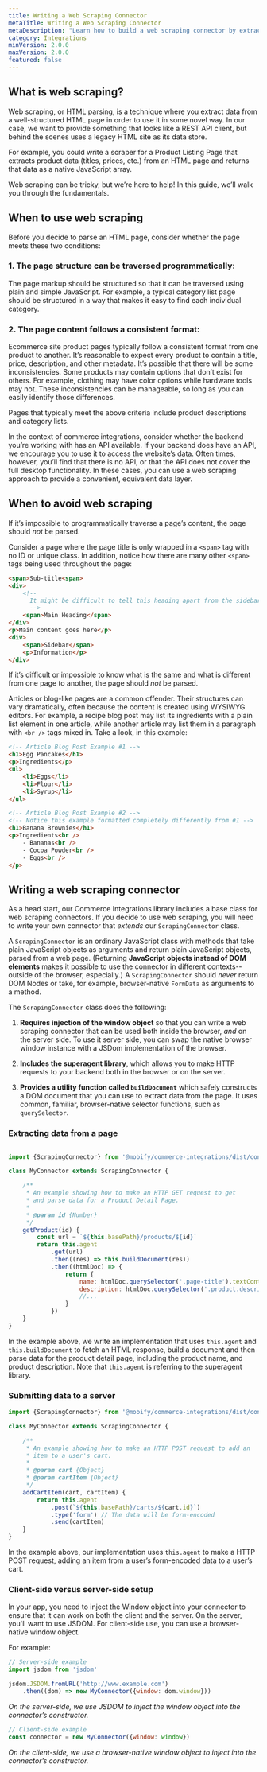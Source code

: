 ```yaml
---
title: Writing a Web Scraping Connector
metaTitle: Writing a Web Scraping Connector
metaDescription: "Learn how to build a web scraping connector by extracting data from HTML, with several examples."
category: Integrations
minVersion: 2.0.0
maxVersion: 2.0.0
featured: false
---
```


## What is web scraping? 

Web scraping, or HTML parsing, is a technique where you extract data from a well-structured HTML page in order to use it in some novel way. In our case, we want to provide something that looks like a REST API client, but behind the scenes uses a legacy HTML site as its data store.  

For example, you could write a scraper for a Product Listing Page that extracts product data (titles, prices, etc.) from an HTML page and returns that data as a native JavaScript array.  

Web scraping can be tricky, but we’re here to help! In this guide, we’ll walk you through the fundamentals.  

## When to use web scraping  

Before you decide to parse an HTML page, consider whether the page meets these two conditions:  

###  1. The page structure can be traversed programmatically:  

The page markup should be structured so that it can be traversed using plain and simple JavaScript. For example, a typical category list page should be structured in a way that makes it easy to find each individual category.  

###  2. The page content follows a consistent format:

Ecommerce site product pages typically follow a consistent format from one product to another. It’s reasonable to expect every product to contain a title, price, description, and other metadata. It’s possible that there will be some inconsistencies. Some products may contain options that don’t exist for others. For example, clothing may have color options while hardware tools may not. These inconsistencies can be manageable, so long as you can easily identify those differences.  

Pages that typically meet the above criteria include product descriptions and category lists.  

In the context of commerce integrations, consider whether the backend you’re working with has an API available. If your backend does have an API, we encourage you to use it to access the website’s data. Often times, however, you’ll find that there is no API, or that the API does not cover the full desktop functionality. In these cases, you can use a web scraping approach to provide a convenient, equivalent data layer.  

## When to avoid web scraping  

If it’s impossible to programmatically traverse a page’s content, the page should _not_ be parsed.

Consider a page where the page title is only wrapped in a `<span>` tag with no ID or unique class. In addition, notice how there are many other `<span>` tags being used throughout the page:  

```html
<span>Sub-title<span>
<div>
    <!--
      It might be difficult to tell this heading apart from the sidebar below
      -->
    <span>Main Heading</span>
</div>
<p>Main content goes here</p>
<div>
    <span>Sidebar</span>
    <p>Information</p>
</div>
```  

If it’s difficult or impossible to know what is the same and what is different from one page to another, the page should _not_ be parsed.  

Articles or blog-like pages are a common offender. Their structures can vary dramatically, often because the content is created using WYSIWYG editors. For example, a recipe blog post may list its ingredients with a plain list element in one article, while another article may list them in a paragraph with `<br />` tags mixed in. Take a look, in this example:

```html
<!-- Article Blog Post Example #1 -->
<h1>Egg Pancakes</h1>
<p>Ingredients</p>
<ul>
    <li>Eggs</li>
    <li>Flour</li>
    <li>Syrup</li>
</ul>

<!-- Article Blog Post Example #2 -->
<!-- Notice this example formatted completely differently from #1 -->
<h1>Banana Brownies</h1>
<p>Ingredients<br />
    - Bananas<br />
    - Cocoa Powder<br />
    - Eggs<br />
</p>
```

## Writing a web scraping connector  

As a head start, our Commerce Integrations library includes a base class for web scraping connectors. If you decide to use web scraping, you will need to write your own connector that *extends* our `ScrapingConnector` class.  

A `ScrapingConnector` is an ordinary JavaScript class with methods that take plain JavaScript objects as arguments and return plain JavaScript objects, parsed from a web page. (Returning **JavaScript objects instead of DOM elements** makes it possible to use the connector in different contexts-- outside of the browser, especially.) A `ScrapingConnector` should *never* return DOM Nodes or take, for example, browser-native `FormData` as arguments to a method. 

The `ScrapingConnector` class does the following:

1. **Requires injection of the window object** so that you can write a web scraping connector that can be used both inside the browser, *and* on the server side. To use it server side, you can swap the native browser window instance with a JSDom implementation of the browser.
   
2. **Includes the superagent library**, which allows you to make HTTP requests to your backend both in the browser or on the server.  
   
3. **Provides a utility function called `buildDocument`** which safely constructs a DOM document that you can use to extract data from the page. It uses common,  familiar, browser-native selector functions, such as `querySelector`.

###  Extracting data from a page

```javascript

import {ScrapingConnector} from '@mobify/commerce-integrations/dist/connectors/scraping-connector'

class MyConnector extends ScrapingConnector {

    /**
     * An example showing how to make an HTTP GET request to get 
     * and parse data for a Product Detail Page.
     *
     * @param id {Number}
     */
    getProduct(id) {
        const url = `${this.basePath}/products/${id}`
        return this.agent
            .get(url)
            .then((res) => this.buildDocument(res))
            .then((htmlDoc) => {
                return {
                    name: htmlDoc.querySelector('.page-title').textContent,
                    description: htmlDoc.querySelector('.product.description').textContent,
                    //...
                }
            })
    }
}
```

In the example above, we write an implementation that uses `this.agent` and `this.buildDocument` to fetch an HTML response, build a document and then parse data for the product detail page, including the product name, and product description. Note that `this.agent` is referring to the superagent library.

###  Submitting data to a server

```javascript
import {ScrapingConnector} from '@mobify/commerce-integrations/dist/connectors/scraping-connector'

class MyConnector extends ScrapingConnector {

    /**
     * An example showing how to make an HTTP POST request to add an
     * item to a user's cart.
     *
     * @param cart {Object}
     * @param cartItem {Object}
     */
    addCartItem(cart, cartItem) {
        return this.agent
            .post(`${this.basePath}/carts/${cart.id}`)
            .type('form') // The data will be form-encoded
            .send(cartItem)
    }
}
```
In the example above, our implementation uses `this.agent` to make a HTTP POST request, adding an item from a user’s form-encoded data to a user’s cart.  

###  Client-side versus server-side setup

In your app, you need to inject the Window object into your connector to ensure that it can work on both the client and the server. On the server, you'll want to use JSDOM. For client-side use, you can use a browser-native window object.

For example:
```javascript
// Server-side example
import jsdom from 'jsdom'

jsdom.JSDOM.fromURL('http://www.example.com')
    .then((dom) => new MyConnector({window: dom.window}))
```
*On the server-side, we use JSDOM to inject the window object into the connector’s constructor.*

```javascript
// Client-side example
const connector = new MyConnector({window: window})
```
*On the client-side, we use a browser-native window object to inject into the connector’s constructor.*

